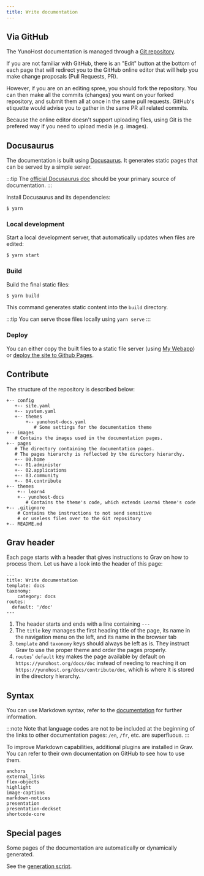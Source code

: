 ```yaml
---
title: Write documentation
---
```


## Via GitHub

The YunoHost documentation is managed through a [Git repository](https://github.com/YunoHost/doc).

If you are not familiar with GitHub, there is an "Edit" button at the bottom of each page that will redirect you to the GitHub online editor that will help you make change proposals (Pull Requests, PR).

However, if you are on an editing spree, you should fork the repository. You can then make all the commits (changes) you want on your forked repository, and submit them all at once in the same pull requests. GitHub's etiquette would advise you to gather in the same PR all related commits.

Because the online editor doesn't support uploading files, using Git is the prefered way if you need to upload media (e.g. images).

## Docusaurus

The documentation is built using [Docusaurus](https://docusaurus.io). It generates static pages that can be served by a simple server.

:::tip
The [official Docusaurus doc](https://docusaurus.io/docs/docs-introduction) should be your primary source of documentation.
:::

Install Docusaurus and its dependencies:

```bash
$ yarn
```

### Local development

Start a local development server, that automatically updates when files are edited:

```bash
$ yarn start
```

### Build

Build the final static files:

```bash
$ yarn build
```

This command generates static content into the `build` directory.

:::tip
You can serve those files locally using `yarn serve`
:::

### Deploy

You can either copy the built files to a static file server (using [My Webapp](https://apps.yunohost.org/app/my_webapp)) or [deploy the site to Github Pages](https://docusaurus.io/docs/deployment#deploying-to-github-pages).

## Contribute

The structure of the repository is described below:

```text
+-- config
   +-- site.yaml
   +-- system.yaml
   +-- themes
       +-- yunohost-docs.yaml
          # Some settings for the documentation theme
+-- images
   # Contains the images used in the documentation pages.
+-- pages
   # The directory containing the documentation pages.
   # The pages hierarchy is reflected by the directory hierarchy.
   +-- 00.home
   +-- 01.administer
   +-- 02.applications
   +-- 03.community
   +-- 04.contribute
+-- themes
    +-- learn4
    +-- yunohost-docs
       # Contains the theme's code, which extends Learn4 theme's code
+-- .gitignore
    # Contains the instructions to not send sensitive
    # or useless files over to the Git repository
+-- README.md
```

## Grav header

Each page starts with a header that gives instructions to Grav on how to process them. Let us have a look into the header of this page:

```text
---
title: Write documentation
template: docs
taxonomy:
    category: docs
routes:
  default: '/doc'
---

```

1. The header starts and ends with a line containing `---`
2. The `title` key manages the first heading title of the page, its name in the navigation menu on the left, and its name in the browser tab
3. `template` and `taxonomy` keys should always be left as is. They instruct Grav to use the proper theme and order the pages properly.
4. `routes`' `default` key makes the page available by default on `https://yunohost.org/docs/doc` instead of needing to reaching it on `https://yunohost.org/docs/contribute/doc`, which is where it is stored in the directory hierarchy.

## Syntax

You can use Markdown syntax, refer to the [documentation](/contribute/doc/markdown_guide) for further information.

:::note
Note that language codes are not to be included at the beginning of the links to other documentation pages: `/en`, `/fr`, etc. are superfluous.
:::

To improve Markdown capabilities, additional plugins are installed in Grav. You can refer to their own documentation on GitHub to see how to use them.

```text
anchors
external_links
flex-objects
highlight
image-captions
markdown-notices
presentation
presentation-deckset
shortcode-core
```

## Special pages

Some pages of the documentation are automatically or dynamically generated.

See the [generation script](https://github.com/YunoHost/doc/blob/docusaurus/scripts/generate_docs.sh).
